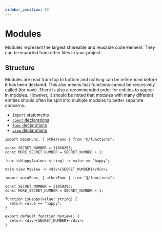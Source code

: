 ```yaml
---
sidebar_position: 10
---
```



# Modules

Modules represent the largest shareable and reusable code element.
They can be imported from other files in your project.

## Structure

Modules are read from top to bottom and nothing can be referenced before it has been declared.
This also means that functions cannot be recursively called (for now). There is also a recommended order for entities to appear in modules.
However, it should be noted that modules with many different entities should often be split into multiple modules to better separate concerns.

- [`import` statements](import)
- [`const` declarations](../declaration/constant)
- [`func` declarations](../declaration/function)
- [`view` declarations](../declaration/view)

<Tabs>
<TabItem value="knot" label="Knot">

```knot
import mainFunc, { otherFunc } from "@/functions";

const SECRET_NUMBER = 31858293;
const MORE_SECRET_NUMBER = SECRET_NUMBER + 1;

func isHappy(value: string) -> value == "happy";

main view MyView -> <div>{SECRET_NUMBER}</div>;
```

</TabItem>
<TabItem value="tsx" label="TypeScript">

```tsx
import mainFunc, { otherFunc } from "@/functions";

const SECRET_NUMBER = 31858293;
const MORE_SECRET_NUMBER = SECRET_NUMBER + 1;

function isHappy(value: string) {
  return value == "happy";
}

export default function MyView() {
  return <div>{SECRET_NUMBER}</div>;
}
```

</TabItem>
</Tabs>
